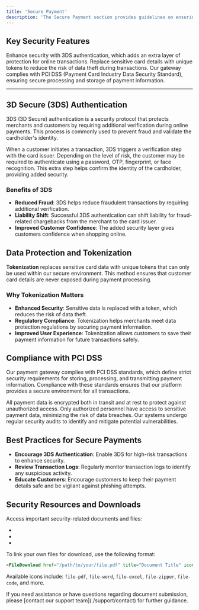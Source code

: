 ```yaml
---
title: 'Secure Payment'
description: 'The Secure Payment section provides guidelines on ensuring a safe and trustworthy payment experience for your customers. By following best practices in security, merchants can protect sensitive data, minimize fraud risks, and comply with industry regulations'
---
```


## **Key Security Features**

<CardGroup>
  <Card title="3D Secure (3DS)" icon="shield-check">
    Enhance security with 3DS authentication, which adds an extra layer of protection for online transactions.
  </Card>

  <Card title="Tokenization" icon="key">
    Replace sensitive card details with unique tokens to reduce the risk of data theft during transactions.
  </Card>

  <Card title="PCI DSS Compliance" icon="lock">
    Our gateway complies with PCI DSS (Payment Card Industry Data Security Standard), ensuring secure processing and storage of payment information.
  </Card>
</CardGroup>

---

## **3D Secure (3DS) Authentication**

3DS (3D Secure) authentication is a security protocol that protects merchants and customers by requiring additional verification during online payments. This process is commonly used to prevent fraud and validate the cardholder's identity.

<Card title="How 3DS Works" icon="lock">
  When a customer initiates a transaction, 3DS triggers a verification step with the card issuer. Depending on the level of risk, the customer may be required to authenticate using a password, OTP, fingerprint, or face recognition. This extra step helps confirm the identity of the cardholder, providing added security.
</Card>

### **Benefits of 3DS**

- **Reduced Fraud**: 3DS helps reduce fraudulent transactions by requiring additional verification.
- **Liability Shift**: Successful 3DS authentication can shift liability for fraud-related chargebacks from the merchant to the card issuer.
- **Improved Customer Confidence**: The added security layer gives customers confidence when shopping online.


## **Data Protection and Tokenization**

**Tokenization** replaces sensitive card data with unique tokens that can only be used within our secure environment. This method ensures that customer card details are never exposed during payment processing.

### **Why Tokenization Matters**

- **Enhanced Security**: Sensitive data is replaced with a token, which reduces the risk of data theft.
- **Regulatory Compliance**: Tokenization helps merchants meet data protection regulations by securing payment information.
- **Improved User Experience**: Tokenization allows customers to save their payment information for future transactions safely.


## **Compliance with PCI DSS**

Our payment gateway complies with PCI DSS standards, which define strict security requirements for storing, processing, and transmitting payment information. Compliance with these standards ensures that our platform provides a secure environment for all transactions.

<Steps>

  <Step title="Data Encryption">
    All payment data is encrypted both in transit and at rest to protect against unauthorized access.
  </Step>

  <Step title="Access Control">
    Only authorized personnel have access to sensitive payment data, minimizing the risk of data breaches.
  </Step>

  <Step title="Regular Security Audits">
    Our systems undergo regular security audits to identify and mitigate potential vulnerabilities.
  </Step>

</Steps>


## **Best Practices for Secure Payments**

- **Encourage 3DS Authentication**: Enable 3DS for high-risk transactions to enhance security.
- **Review Transaction Logs**: Regularly monitor transaction logs to identify any suspicious activity.
- **Educate Customers**: Encourage customers to keep their payment details safe and be vigilant against phishing attempts.

## **Security Resources and Downloads**

Access important security-related documents and files:

- <FileDownload href="/files/security/pci-compliance-checklist.pdf" title="PCI Compliance Checklist" icon="file-pdf" />
- <FileDownload href="/files/security/integration-guide.pdf" title="Security Integration Guide" icon="file-pdf" />
- <FileDownload href="/files/security/3ds-implementation.zip" title="3DS Implementation Package" icon="file-zipper" />

To link your own files for download, use the following format:
```md
<FileDownload href="/path/to/your/file.pdf" title="Document Title" icon="file-pdf" />
```

Available icons include: `file-pdf`, `file-word`, `file-excel`, `file-zipper`, `file-code`, and more.

<Card title="Need Help?" icon="life-ring" href="/support/contact">
  If you need assistance or have questions regarding document submission, please [contact our support team](./support/contact) for further guidance.
</Card>
